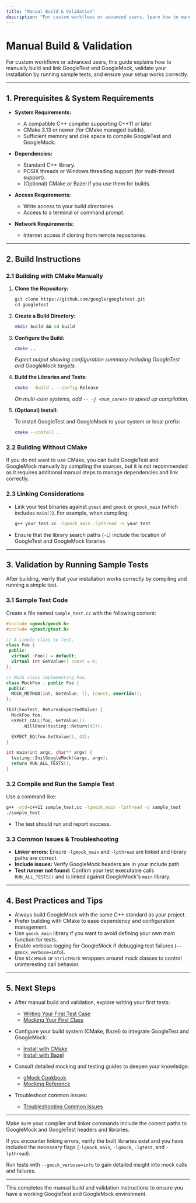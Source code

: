 ```yaml
---
title: "Manual Build & Validation"
description: "For custom workflows or advanced users, learn how to manually build and link GoogleTest, validate your installation with sample tests, and ensure your setup is working."
---
```


# Manual Build & Validation

For custom workflows or advanced users, this guide explains how to manually build and link GoogleTest and GoogleMock, validate your installation by running sample tests, and ensure your setup works correctly.

---

## 1. Prerequisites & System Requirements

- **System Requirements:**
  - A compatible C++ compiler supporting C++11 or later.
  - CMake 3.13 or newer (for CMake managed builds).
  - Sufficient memory and disk space to compile GoogleTest and GoogleMock.

- **Dependencies:**
  - Standard C++ library.
  - POSIX threads or Windows threading support (for multi-thread support).
  - (Optional) CMake or Bazel if you use them for builds.

- **Access Requirements:**
  - Write access to your build directories.
  - Access to a terminal or command prompt.

- **Network Requirements:**
  - Internet access if cloning from remote repositories.

---

## 2. Build Instructions

### 2.1 Building with CMake Manually

1. **Clone the Repository:**

   ```bash
   git clone https://github.com/google/googletest.git
   cd googletest
   ```

2. **Create a Build Directory:**

   ```bash
   mkdir build && cd build
   ```

3. **Configure the Build:**

   ```bash
   cmake ..
   ```

   *Expect output showing configuration summary including GoogleTest and GoogleMock targets.*

4. **Build the Libraries and Tests:**

   ```bash
   cmake --build . --config Release
   ```

   *On multi-core systems, add `-- -j <num_cores>` to speed up compilation.*

5. **(Optional) Install:**

   To install GoogleTest and GoogleMock to your system or local prefix:

   ```bash
   cmake --install .
   ```

### 2.2 Building Without CMake

If you do not want to use CMake, you can build GoogleTest and GoogleMock manually by compiling the sources, but it is not recommended as it requires additional manual steps to manage dependencies and link correctly.

### 2.3 Linking Considerations

- Link your test binaries against `gtest` and `gmock` or `gmock_main` (which includes `main()`). For example, when compiling:

   ```bash
   g++ your_test.cc -lgmock_main -lpthread -o your_test
   ```

- Ensure that the library search paths (`-L`) include the location of GoogleTest and GoogleMock libraries.

---

## 3. Validation by Running Sample Tests

After building, verify that your installation works correctly by compiling and running a simple test.

### 3.1 Sample Test Code

Create a file named `sample_test.cc` with the following content:

```cpp
#include <gmock/gmock.h>
#include <gtest/gtest.h>

// A simple class to test.
class Foo {
 public:
  virtual ~Foo() = default;
  virtual int GetValue() const = 0;
};

// Mock class implementing Foo.
class MockFoo : public Foo {
 public:
  MOCK_METHOD(int, GetValue, (), (const, override));
};

TEST(FooTest, ReturnsExpectedValue) {
  MockFoo foo;
  EXPECT_CALL(foo, GetValue())
      .WillOnce(testing::Return(42));

  EXPECT_EQ(foo.GetValue(), 42);
}

int main(int argc, char** argv) {
  testing::InitGoogleMock(&argc, argv);
  return RUN_ALL_TESTS();
}
```

### 3.2 Compile and Run the Sample Test

Use a command like:

```bash
g++ -std=c++11 sample_test.cc -lgmock_main -lpthread -o sample_test
./sample_test
```

- The test should run and report success.

### 3.3 Common Issues & Troubleshooting

- **Linker errors:** Ensure `-lgmock_main` and `-lpthread` are linked and library paths are correct.
- **Include issues:** Verify GoogleMock headers are in your include path.
- **Test runner not found:** Confirm your test executable calls `RUN_ALL_TESTS()` and is linked against GoogleMock's `main` library.

---

## 4. Best Practices and Tips

- Always build GoogleMock with the same C++ standard as your project.
- Prefer building with CMake to ease dependency and configuration management.
- Use `gmock_main` library if you want to avoid defining your own main function for tests.
- Enable verbose logging for GoogleMock if debugging test failures (`--gmock_verbose=info`).
- Use `NiceMock` or `StrictMock` wrappers around mock classes to control uninteresting call behavior.

---

## 5. Next Steps

- After manual build and validation, explore writing your first tests:
  - [Writing Your First Test Case](/getting-started/first-test/writing-basic-test)
  - [Mocking Your First Class](/getting-started/first-test/mocking-first-steps)

- Configure your build system (CMake, Bazel) to integrate GoogleTest and GoogleMock:
  - [Install with CMake](/getting-started/installation-configuration/install-cmake)
  - [Install with Bazel](/getting-started/installation-configuration/install-bazel)

- Consult detailed mocking and testing guides to deepen your knowledge:
  - [gMock Cookbook](docs/gmock_cook_book.md)
  - [Mocking Reference](docs/reference/mocking.md)

- Troubleshoot common issues:
  - [Troubleshooting Common Issues](/getting-started/troubleshooting/common-issues)

---

<Check>
Make sure your compiler and linker commands include the correct paths to GoogleMock and GoogleTest headers and libraries.

If you encounter linking errors, verify the built libraries exist and you have included the necessary flags (`-lgmock_main`, `-lgmock`, `-lgtest`, and `-lpthread`).

Run tests with `--gmock_verbose=info` to gain detailed insight into mock calls and failures.
</Check>

---

This completes the manual build and validation instructions to ensure you have a working GoogleTest and GoogleMock environment.
